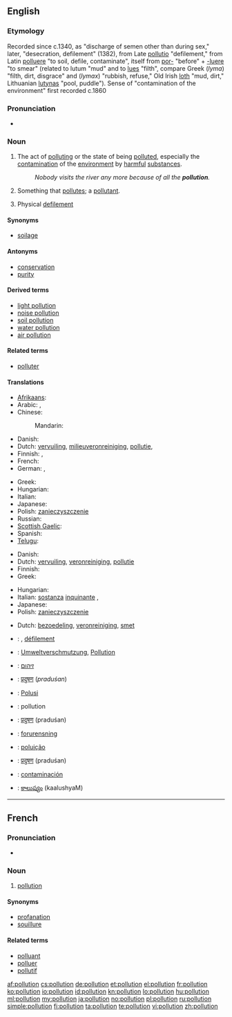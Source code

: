 ==English==
{{wikipedia}}

===Etymology===
Recorded since c.1340, as "discharge of semen other than during sex," later, "desecration, defilement" (1382), from Late {{etyl|la}} [[pollutio]] "defilement," from Latin [[polluere]] "to soil, defile, contaminate", itself from [[por-]] "before" + [[-luere]] "to smear" (related to lutum "mud" and to [[lues]] "filth", compare Greek (''lyma'') "filth, dirt, disgrace" and (''lymax'') "rubbish, refuse," Old Irish [[loth]] "mud, dirt," Lithuanian [[lutynas]] "pool, puddle"). Sense of "contamination of the environment" first recorded c.1860

===Pronunciation===
* {{audio|En-uk-pollution.ogg|Audio (UK)}}

===Noun===
{{en-noun}}

# The act of [[polluting]] or the state of being [[polluted]], especially the [[contamination]] of the [[environment]] by [[harmful]] [[substance]]s.
#: ''Nobody visits the river any more because of all the '''pollution'''.''
# Something that [[pollute]]s; a [[pollutant]].
# {{archaic}} Physical [[defilement]]

====Synonyms====
* [[soilage]]

====Antonyms====
* [[conservation]]
* [[purity]]

====Derived terms====
* [[light pollution]]
* [[noise pollution]]
* [[soil pollution]]
* [[water pollution]]
* [[air pollution]]

====Related terms====
* [[polluter]]

====Translations====
{{trans-top|the contamination of the environment by harmful substances}}
* [[Afrikaans]]: {{t|af|omgewingsbesoedeling|xs=Afrikaans}}
* Arabic: {{t|ar|تلويث|m|tr=talwiith}},  {{t|ar|تلوث|m|tr=talawwuth}}
* Chinese:
*: Mandarin: {{t-|cmn|污染|tr=wūrǎn|sc=Hani}}
* Danish: {{t-|da|forurening|c}}
* Dutch: [[vervuiling]], [[milieuveronreiniging]], [[pollutie]],  {{t+|nl|milieuvervuiling|f}}
* Finnish: {{t-|fi|saastuminen}} {{qualifier|state}}, {{t-|fi|saastuttaminen}} {{qualifier|act}}
* French: {{t+|fr|pollution|f}}
* German: {{t|de|Verunreinigung|f}},  {{t-|de|Verschmutzung|f}}
{{trans-mid}}
* Greek: {{t|el|μόλυνση|f|tr=mólinsi}}
* Hungarian: {{t+|hu|környezetszennyezés}}
* Italian: {{t+|it|inquinamento|m}}
* Japanese: {{t+|ja|汚染|tr=おせん, osen}}
* Polish: [[zanieczyszczenie]] {{n}}
* Russian: {{t|ru|загрязнение|n|tr=zagrjaznénije}}
* [[Scottish Gaelic]]: {{t|gd|truailleadh|m}}
* Spanish: {{t|es|polución|f}}
* [[Telugu]]: {{t|te|కాలుష్యం|tr=kaalushyam}}
{{trans-bottom}}

{{trans-top|something that pollutes; a pollutant}}
* Danish: {{t-|da|forurening|c}}
* Dutch: [[vervuiling]], [[veronreiniging]], [[pollutie]]
* Finnish: {{t-|fi|saaste}}
* Greek: {{t+|el|ρύπανση|f|tr=rípansi}}
{{trans-mid}}
* Hungarian: {{t+|hu|szennyeződés}}
* Italian: [[sostanza]] [[inquinante]] {{f}}, {{t+|it|inquinante|m}}
* Japanese: {{t-|ja|汚染物質|tr=osen-busshitsu}}
* Polish: [[zanieczyszczenie]] {{n}}
{{trans-bottom}}

{{trans-top|Physical defilement}}
* Dutch: [[bezoedeling]], [[veronreiniging]], [[smet]]
{{trans-mid}}
{{trans-bottom}}

{{checktrans-top}}
* {{ttbc|French}}: {{t+|fr|pollution|f}}, [[défilement]] {{m}}
* {{ttbc|German}}: [[Umweltverschmutzung]], [[Pollution]]
* {{ttbc|Hebrew}}: [[זיהום]]
* {{ttbc|Hindi}}: [[प्रदुषण]] (''praduśan'')
* {{ttbc|Indonesian}}: [[Polusi]]
* {{ttbc|Interlingua}}: pollution
{{trans-mid}}
* {{ttbc|Marathi}}: [[प्रदुषण]] (praduśan)
* {{ttbc|Norwegian}}: [[forurensning]]
* {{ttbc|Portuguese}}: [[poluição]] {{f}}
* {{ttbc|Sanskrit}}: [[प्रदुषण]] (praduśan)
* {{ttbc|Spanish}}: [[contaminación]]
* {{ttbc|Telugu}}: [[కాలుష్యం]] (kaalushyaM)
{{trans-bottom}}

----

==French==

===Pronunciation===
* {{audio|Fr-pollution.ogg|Audio}}

===Noun===
{{fr-noun|f}}

# [[#English|pollution]]

====Synonyms====
* [[profanation]]
* [[souillure]]

====Related terms====
* [[polluant]] {{m}}
* [[polluer]] {{m}}
* [[pollutif]]

[[af:pollution]]
[[cs:pollution]]
[[de:pollution]]
[[et:pollution]]
[[el:pollution]]
[[fr:pollution]]
[[ko:pollution]]
[[io:pollution]]
[[id:pollution]]
[[kn:pollution]]
[[lo:pollution]]
[[hu:pollution]]
[[ml:pollution]]
[[my:pollution]]
[[ja:pollution]]
[[no:pollution]]
[[pl:pollution]]
[[ru:pollution]]
[[simple:pollution]]
[[fi:pollution]]
[[ta:pollution]]
[[te:pollution]]
[[vi:pollution]]
[[zh:pollution]]